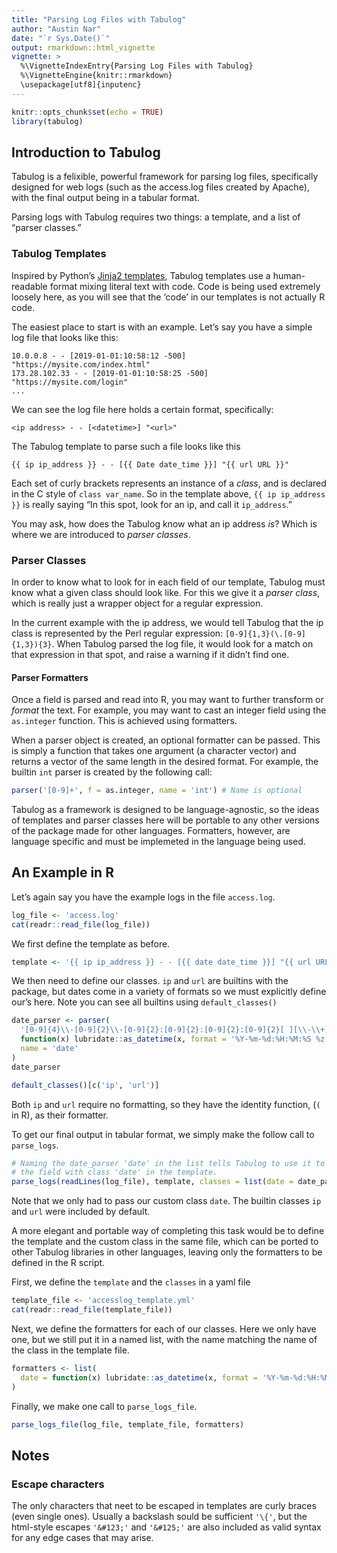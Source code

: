 ```yaml
---
title: "Parsing Log Files with Tabulog"
author: "Austin Nar"
date: "`r Sys.Date()`"
output: rmarkdown::html_vignette
vignette: >
  %\VignetteIndexEntry{Parsing Log Files with Tabulog}
  %\VignetteEngine{knitr::rmarkdown}
  \usepackage[utf8]{inputenc}
---
```


```r
knitr::opts_chunk$set(echo = TRUE)
library(tabulog)
```

## Introduction to Tabulog

Tabulog is a felixible, powerful framework for parsing log files, specifically
designed for web logs (such as the access.log files created by Apache), with the
final output being in a tabular format.

Parsing logs with Tabulog requires two things: a template, and a list of
"parser classes."

### Tabulog Templates

Inspired by Python's [Jinja2 templates](jinja.pocoo.org/), Tabulog templates
use a human-readable format mixing literal text with code. Code is being used
extremely loosely here, as you will see that the 'code' in our templates
is not actually R code. 

The easiest place to start is with an example. Let's say you have a simple log 
file that looks like this:

```
10.0.0.8 - - [2019-01-01:10:58:12 -500] "https://mysite.com/index.html"
173.28.102.33 - - [2019-01-01:10:58:25 -500] "https://mysite.com/login"
...
```

We can see the log file here holds a certain format, specifically:

```
<ip address> - - [<datetime>] "<url>"
```

The Tabulog template to parse such a file looks like this

```
{{ ip ip_address }} - - [{{ Date date_time }}] "{{ url URL }}"
```

Each set of curly brackets represents an instance of a *class*, and is declared 
in the C style of `class var_name`. So in the template above, `{{ ip ip_address }}`
is really saying "In this spot, look for an ip, and call it `ip_address`."

You may ask, how does the Tabulog know what an ip address *is*? Which is where
we are introduced to *parser classes*.

### Parser Classes
In order to know what to look for in each field of our template, Tabulog must 
know what a given class should look like. For this we give it a *parser class*,
which is really just a wrapper object for a regular expression.

In the current example with the ip address, we would tell Tabulog that the
ip class is represented by the Perl regular expression: `[0-9]{1,3}(\.[0-9]{1,3}){3}`.
When Tabulog parsed the log file, it would look for a match on that expression
in that spot, and raise a warning if it didn't find one.

#### Parser Formatters
Once a field is parsed and read into R, you may want to further transform or 
*format* the text. For example, you may want to cast an integer field using
the `as.integer` function. This is achieved using formatters.

When a parser object is created, an optional formatter can be passed. This is
simply a function that takes one argument (a character vector) and returns
a vector of the same length in the desired format. For example, the builtin 
`int` parser is created by the following call:

```r
parser('[0-9]+', f = as.integer, name = 'int') # Name is optional
```

Tabulog as a framework is designed to be language-agnostic, so the ideas of
templates and parser classes here will be portable to any other versions
of the package made for other languages. Formatters, however, are language
specific and must be implemeted in the language being used. 


## An Example in R

Let's again say you have the example logs in the file `access.log`.

```r
log_file <- 'access.log'
cat(readr::read_file(log_file))
```

We first define the template as before.

```r
template <- '{{ ip ip_address }} - - [{{ date date_time }}] "{{ url URL }}"'
```

We then need to define our classes. `ip` and `url` are builtins with the package,
but dates come in a variety of formats so we must explicitly define our's here.
Note you can see all builtins using `default_classes()`

```r
date_parser <- parser(
  '[0-9]{4}\\-[0-9]{2}\\-[0-9]{2}:[0-9]{2}:[0-9]{2}:[0-9]{2}[ ][\\-\\+][0-9]{4}',
  function(x) lubridate::as_datetime(x, format = '%Y-%m-%d:%H:%M:%S %z'),
  name = 'date'
)
date_parser

default_classes()[c('ip', 'url')]
```

Both `ip` and `url` require no formatting, so they have the identity function, 
(`(` in R), as their formatter.

To get our final output in tabular format, we simply make the follow call to 
`parse_logs`.

```r
# Naming the date_parser 'date' in the list tells Tabulog to use it to parse
# the field with class 'date' in the template.
parse_logs(readLines(log_file), template, classes = list(date = date_parser))
```

Note that we only had to pass our custom class `date`. The builtin classes `ip`
and `url` were included by default.

A more elegant and portable way of completing this task would be to define the
template and the custom class in the same file, which can be ported to other
Tabulog libraries in other languages, leaving only the formatters to be 
defined in the R script. 

First, we define the `template` and the `classes` in a yaml file

```r
template_file <- 'accesslog_template.yml'
cat(readr::read_file(template_file))
```

Next, we define the formatters for each of our classes. Here we only have one, 
but we still put it in a named list, with the name matching the name of the
class in the template file.

```r
formatters <- list(
  date = function(x) lubridate::as_datetime(x, format = '%Y-%m-%d:%H:%M:%S %z')
)
```

Finally, we make one call to `parse_logs_file`.

```r
parse_logs_file(log_file, template_file, formatters)
```

## Notes

### Escape characters
The only characters that neet to be escaped in templates are curly braces 
(even single ones). Usually a backslash sould be sufficient `'\{'`, but the 
html-style escapes `'&#123;'` and `'&#125;'` are also included as valid syntax
for any edge cases that may arise.
